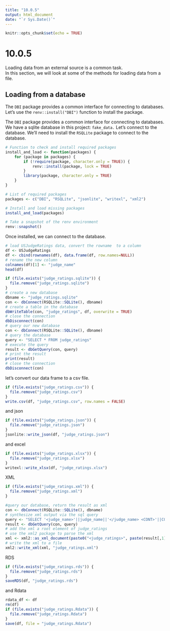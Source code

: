```yaml
---
title: "10.0.5"
output: html_document
date: "`r Sys.Date()`"
---
```


```r
knitr::opts_chunk$set(echo = TRUE)
```

# 10.0.5

Loading data from an external source is a common task.  
In this section, we will look at some of the methods for loading data from a file.

## Loading from a database

The `DBI` package provides a common interface for connecting to databases. 
Let's use the `renv::install("DBI")` function to install the package.


The `DBI` package provides a common interface for connecting to databases.
We have a sqlite database in this project: `fake_data.`
Let's connect to the database.  We'll need to install the `RSQLite` package to connect to the database.

```r
# Function to check and install required packages
install_and_load <- function(packages) {
    for (package in packages) {
        if (!require(package, character.only = TRUE)) {
            renv::install(package, lock = TRUE)
        }
        library(package, character.only = TRUE)
    }
}

# List of required packages
packages <- c("DBI", "RSQLite", "jsonlite", "writexl", "xml2")

# Install and load missing packages
install_and_load(packages)

# Take a snapshot of the renv environment
renv::snapshot()
```

Once installed, we can connect to the database.

```r
# load USJudgeRatings data, convert the rowname  to a column
df <- USJudgeRatings
df <- cbind(rownames(df), data.frame(df, row.names=NULL))
# rename the new column
colnames(df)[1] <- "judge_name"
head(df)
```

```r
if (file.exists("judge_ratings.sqlite")) {
  file.remove("judge_ratings.sqlite")
}
# create a new database
dbname <- "judge_ratings.sqlite"
con <- dbConnect(RSQLite::SQLite(), dbname)
# create a table in the database
dbWriteTable(con, "judge_ratings", df, overwrite = TRUE)
# close the connection
dbDisconnect(con)
# query our new database
con <- dbConnect(RSQLite::SQLite(), dbname)
# query the database
query <- "SELECT * FROM judge_ratings"
# execute the query
result <- dbGetQuery(con, query)
# print the result
print(result)
# close the connection
dbDisconnect(con)
```


let's convert our data frame to a csv file.

```r
if (file.exists("judge_ratings.csv")) {
  file.remove("judge_ratings.csv")
}
write.csv(df, "judge_ratings.csv", row.names = FALSE)
```
and json

```r
if (file.exists("judge_ratings.json")) {
  file.remove("judge_ratings.json")
}
jsonlite::write_json(df, "judge_ratings.json")
```

and excel
```r
if (file.exists("judge_ratings.xlsx")) {
  file.remove("judge_ratings.xlsx")
}
writexl::write_xlsx(df, "judge_ratings.xlsx")
```



XML
```r
if (file.exists("judge_ratings.xml")) {
  file.remove("judge_ratings.xml")
}

#query our database, return the result as xml
con <- dbConnect(RSQLite::SQLite(), dbname)
# synthesize xml output via the sql query
query <- "SELECT '<judge_name>'||judge_name||'</judge_name> <CONT>'||CONT||'</CONT> <INTG>'||INTG||'</INTG> <DMNR>'||DMNR||'</DMNR> <DILG>'||DILG||'</DILG> <CFMG>'||CFMG||'</CFMG> <DECI>'||DECI||'</DECI> <PREP>'||PREP||'</PREP> <FAMI>'||FAMI||'</FAMI> <ORAL>'||ORAL||'</ORAL> <WRIT>'||WRIT||'</WRIT> <PHYS>'||PHYS||'</PHYS> <RTEN>'||RTEN||'</RTEN> <DECI>'||DECI||'</DECI> <PREP>'||PREP||'</PREP> <FAMI>'||FAMI||'</FAMI> <ORAL>'||ORAL||'</ORAL> <WRIT>'||WRIT||'</WRIT> <PHYS>'||PHYS||'</PHYS> <RTEN>'||RTEN||'</RTEN>' FROM judge_ratings"
result <- dbGetQuery(con, query)
# add the xml a root element of judge_ratings
# use the xml2 package to parse the xml
xml <- xml2::as_xml_document(paste0("<judge_ratings>", paste(result[,1], collapse = ""), "</judge_ratings>"))
# write the xml to a file
xml2::write_xml(xml, "judge_ratings.xml")
```

RDS
```r
if (file.exists("judge_ratings.rds")) {
  file.remove("judge_ratings.rds")
}
saveRDS(df, "judge_ratings.rds")
```

and Rdata
```r
rdata_df <- df
rm(df)
if (file.exists("judge_ratings.Rdata")) {
  file.remove("judge_ratings.Rdata")
}
save(df, file = "judge_ratings.Rdata")
```
